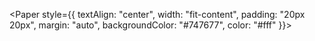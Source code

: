
<Paper style={{
  textAlign: "center",
  width: "fit-content",
  padding: "20px 20px",
  margin: "auto",
  backgroundColor: "#747677",
  color: "#fff"
  }}>
  <YouTube videoId={props.videoId}/>
</Paper>